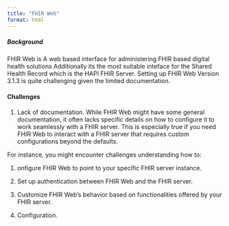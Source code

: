 ```yaml
---
title: "FHIR Web"
format: html
---
```



##### Background
FHIR Web is A web based interface for administering FHIR based digital health solutions
Additionally its the most suitable inteface for the Shared Health Record which is the HAPI FHIR Server. 
Setting up FHIR Web Version 3.1.3 is quite challenging given the limited documentation.


#### Challenges
1. Lack of documentation.
While FHIR Web might have some general documentation, it often lacks specific details on how to configure it to work seamlessly with a FHIR server. This is especially true if you need FHIR Web to interact with a FHIR server that requires custom configurations beyond the defaults.

For instance, you might encounter challenges understanding how to:

   1. onfigure FHIR Web to point to your specific FHIR server instance.
   2. Set up authentication between FHIR Web and the FHIR server.
   3. Customize FHIR Web's behavior based on functionalities offered by your FHIR server.

2. Configuration.
